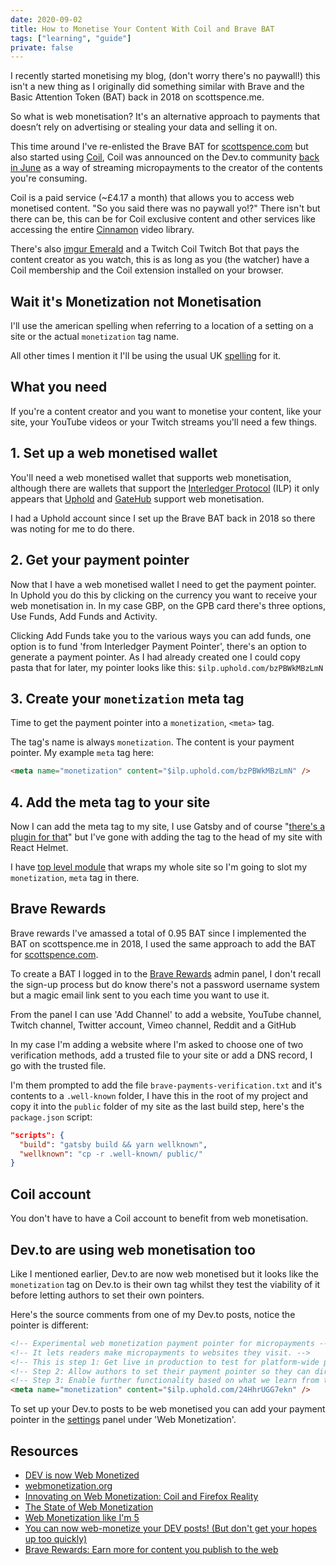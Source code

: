 ```yaml
---
date: 2020-09-02
title: How to Monetise Your Content With Coil and Brave BAT
tags: ["learning", "guide"]
private: false
---
```


I recently started monetising my blog, (don't worry there's no
paywall!) this isn't a new thing as I originally did something similar
with Brave and the Basic Attention Token (BAT) back in 2018 on
scottspence.me.

So what is web monetisation? It's an alternative approach to payments
that doesn’t rely on advertising or stealing your data and selling it
on.

This time around I've re-enlisted the Brave BAT for [scottspence.com]
but also started using [Coil], Coil was announced on the Dev.to
community [back in June] as a way of streaming micropayments to the
creator of the contents you're consuming.

Coil is a paid service (~£4.17 a month) that allows you to access web
monetised content. "So you said there was no paywall yo!?" There isn't
but there can be, this can be for Coil exclusive content and other
services like accessing the entire [Cinnamon] video library.

There's also [imgur Emerald] and a Twitch Coil Twitch Bot that pays
the content creator as you watch, this is as long as you (the watcher)
have a Coil membership and the Coil extension installed on your
browser.

## Wait it's Monetization not Monetisation

I'll use the american spelling when referring to a location of a
setting on a site or the actual `monetization` tag name.

All other times I mention it I'll be using the usual UK [spelling] for
it.

## What you need

If you're a content creator and you want to monetise your content,
like your site, your YouTube videos or your Twitch streams you'll need
a few things.

## 1. Set up a web monetised wallet

You'll need a web monetised wallet that supports web monetisation,
although there are wallets that support the [Interledger Protocol]
(ILP) it only appears that [Uphold] and [GateHub] support web
monetisation.

I had a Uphold account since I set up the Brave BAT back in 2018 so
there was noting for me to do there.

## 2. Get your payment pointer

Now that I have a web monetised wallet I need to get the payment
pointer. In Uphold you do this by clicking on the currency you want to
receive your web monetisation in. In my case GBP, on the GPB card
there's three options, Use Funds, Add Funds and Activity.

Clicking Add Funds take you to the various ways you can add funds, one
option is to fund 'from Interledger Payment Pointer', there's an
option to generate a payment pointer. As I had already created one I
could copy pasta that for later, my pointer looks like this:
`$ilp.uphold.com/bzPBWkMBzLmN`

## 3. Create your `monetization` meta tag

Time to get the payment pointer into a `monetization`, `<meta>` tag.

The tag's name is always `monetization`. The content is your payment
pointer. My example `meta` tag here:

```html
<meta name="monetization" content="$ilp.uphold.com/bzPBWkMBzLmN" />
```

## 4. Add the meta tag to your site

Now I can add the meta tag to my site, I use Gatsby and of course
"[there's a plugin for that]" but I've gone with adding the tag to the
head of my site with React Helmet.

I have [top level module] that wraps my whole site so I'm going to
slot my `monetization`, `meta` tag in there.

## Brave Rewards

Brave rewards I've amassed a total of 0.95 BAT since I implemented the
BAT on scottspence.me in 2018, I used the same approach to add the BAT
for [scottspence.com].

To create a BAT I logged in to the [Brave Rewards] admin panel, I
don't recall the sign-up process but do know there's not a password
username system but a magic email link sent to you each time you want
to use it.

From the panel I can use 'Add Channel' to add a website, YouTube
channel, Twitch channel, Twitter account, Vimeo channel, Reddit and a
GitHub

In my case I'm adding a website where I'm asked to choose one of two
verification methods, add a trusted file to your site or add a DNS
record, I go with the trusted file.

I'm them prompted to add the file `brave-payments-verification.txt`
and it's contents to a `.well-known` folder, I have this in the root
of my project and copy it into the `public` folder of my site as the
last build step, here's the `package.json` script:

```json
"scripts": {
  "build": "gatsby build && yarn wellknown",
  "wellknown": "cp -r .well-known/ public/"
}
```

## Coil account

You don't have to have a Coil account to benefit from web
monetisation.

## Dev.to are using web monetisation too

Like I mentioned earlier, Dev.to are now web monetised but it looks
like the `monetization` tag on Dev.to is their own tag whilst they
test the viability of it before letting authors to set their own
pointers.

Here's the source comments from one of my Dev.to posts, notice the
pointer is different:

```html
<!-- Experimental web monetization payment pointer for micropayments -->
<!-- It lets readers make micropayments to websites they visit. -->
<!-- This is step 1: Get live in production to test for platform-wide payment pointer. -->
<!-- Step 2: Allow authors to set their payment pointer so they can directly monetize their content based on visitors. -->
<!-- Step 3: Enable further functionality based on what we learn from this experimentation and how the ecosystem evolves. -->
<meta name="monetization" content="$ilp.uphold.com/24HhrUGG7ekn" />
```

To set up your Dev.to posts to be web monetised you can add your
payment pointer in the [settings] panel under 'Web Monetization'.

## Resources

- [DEV is now Web Monetized]
- [webmonetization.org]
- [Innovating on Web Monetization: Coil and Firefox Reality]
- [The State of Web Monetization]
- [Web Monetization like I'm 5]
- [You can now web-monetize your DEV posts! (But don't get your hopes
  up too quickly)]
- [Brave Rewards: Earn more for content you publish to the web]

[coil]: https://coil.com
[cinnamon]: https://cinnamon.video/
[imgur emerald]: https://imgur.com/emerald
[webmonetization.org]: https://webmonetization.org/
[quick start]: https://webmonetization.org/docs/getting-started
[back in june]: https://dev.to/devteam/dev-is-now-web-monetized-21db
[scottspence.com]: https://scottspence.com
[interledger protocol]: https://interledger.org/setup-wallets.html
[uphold]: https://uphold.com/
[gatehub]: https://gatehub.net/
[there's a plugin for that]: https://github.com/Daudr/gatsby-plugin-web-monetization
[top level module]: https://github.com/spences10/scottspence.com/blob/production/src/root-wrapper.js#L75
[settings]: https://dev.to/settings/misc
[spelling]: https://dictionary.cambridge.org/dictionary/english/monetization
[brave rewards]: https://publishers.basicattentiontoken.org
[web monetization like i'm 5]: https://dev.to/hacksultan/web-monetization-like-i-m-5-1418
[dev is now web monetized]: https://dev.to/devteam/dev-is-now-web-monetized-21db
[you can now web-monetize your dev posts! (but don't get your hopes up too quickly)]: https://dev.to/devteam/you-can-now-web-monetize-your-dev-posts-but-don-t-get-your-hopes-up-too-quickly-goc
[brave rewards: earn more for content you publish to the web]: https://publishers.basicattentiontoken.org/
[innovating on web monetization: coil and firefox reality]: https://hacks.mozilla.org/2020/03/web-monetization-coil-and-firefox-reality/
[the state of web monetization]: https://coil.com/p/kenmelendez/The-State-of-Web-Monetization/KTVijO7ah
